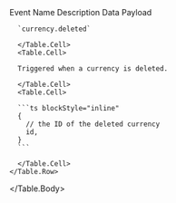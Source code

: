 
<Table>
  <Table.Header>
    <Table.Row>
      <Table.HeaderCell>Event Name</Table.HeaderCell>
      <Table.HeaderCell>Description</Table.HeaderCell>
      <Table.HeaderCell>Data Payload</Table.HeaderCell>
    </Table.Row>
  </Table.Header>
  <Table.Body>
    <Table.Row>
      <Table.Cell>

      `currency.deleted`

      </Table.Cell>
      <Table.Cell>

      Triggered when a currency is deleted.

      </Table.Cell>
      <Table.Cell>

      ```ts blockStyle="inline"
      {
        // the ID of the deleted currency
        id,
      }
      ```

      </Table.Cell>
    </Table.Row>
  </Table.Body>
</Table>